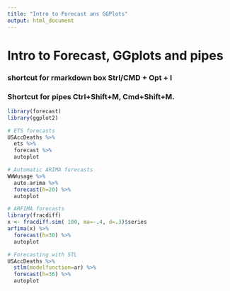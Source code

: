 ```yaml
---
title: "Intro to Forecast ans GGPlots"
output: html_document
---
```


# Intro to Forecast, GGplots and pipes

### shortcut for rmarkdown box Strl/CMD + Opt + I
### Shortcut for pipes Ctrl+Shift+M, Cmd+Shift+M.

```r
library(forecast)
library(ggplot2)

# ETS forecasts
USAccDeaths %>%
  ets %>%
  forecast %>%
  autoplot
```

```r
# Automatic ARIMA forecasts
WWWusage %>%
  auto.arima %>%
  forecast(h=20) %>%
  autoplot
```


```r
# ARFIMA forecasts
library(fracdiff)
x <- fracdiff.sim( 100, ma=-.4, d=.3)$series
arfima(x) %>%
  forecast(h=30) %>%
  autoplot
```

  
```r
# Forecasting with STL
USAccDeaths %>%
  stlm(modelfunction=ar) %>%
  forecast(h=36) %>%
  autoplot
```
  
  